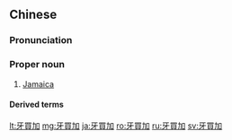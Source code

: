 {{also|牙买加}}
==Chinese==
{{zh-forms|s=牙买加|gloss=-}}

===Pronunciation===
{{zh-pron
|m=Yámǎijiā
|c=ngaa4 maai5 gaa1
|mn=qz,xm:Gâ-mái-ka/zz:Gêe-mái-kee
|cat=pn
}}

===Proper noun===
{{zh-proper noun}}

# [[Jamaica]]

====Derived terms====
{{zh-der|牙買加醜橘}}

{{zh-cat|Countries}}

[[lt:牙買加]]
[[mg:牙買加]]
[[ja:牙買加]]
[[ro:牙買加]]
[[ru:牙買加]]
[[sv:牙買加]]